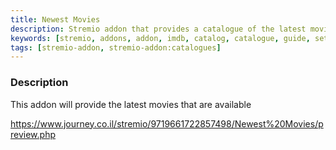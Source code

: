 ```yaml
---
title: Newest Movies
description: Stremio addon that provides a catalogue of the latest movies available.
keywords: [stremio, addons, addon, imdb, catalog, catalogue, guide, setup, configuration, install, link]
tags: [stremio-addon, stremio-addon:catalogues]
---
```


<StremioAddonButtons id="newest-movies" manifest="https://www.journey.co.il/stremio/manifest.json?list=9719661722857498&name=Newest+Movies" /> 

<h3>Description</h3>

This addon will provide the latest movies that are available

https://www.journey.co.il/stremio/9719661722857498/Newest%20Movies/preview.php